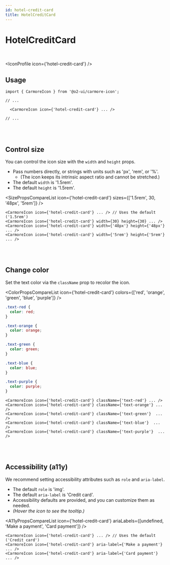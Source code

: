 ```yaml
---
id: hotel-credit-card
title: HotelCreditCard
---
```




# HotelCreditCard

<br />

<IconProfile icon={'hotel-credit-card'} />

## Usage

```tsx
import { CarmoreIcon } from '@o2-ui/carmore-icon';

// ...

  <CarmoreIcon icon={'hotel-credit-card'} ... />

// ...
```

<br />
<br />

## Control size

You can control the icon size with the `width` and `height` props.

- Pass numbers directly, or strings with units such as 'px', 'rem', or '%'.
  - (The icon keeps its intrinsic aspect ratio and cannot be stretched.)
- The default `width` is '1.5rem'.
- The default `height` is '1.5rem'.

<SizePropsCompareList icon={'hotel-credit-card'} sizes={['1.5rem', 30, '48px', '5rem']} />

```tsx
<CarmoreIcon icon={'hotel-credit-card'} ... /> // Uses the default ('1.5rem')
<CarmoreIcon icon={'hotel-credit-card'} width={30} height={30} ... />
<CarmoreIcon icon={'hotel-credit-card'} width={'48px'} height={'48px'} ... />
<CarmoreIcon icon={'hotel-credit-card'} width={'5rem'} height={'5rem'} ... />
```

<br />
<br />

## Change color

Set the text color via the `className` prop to recolor the icon.

<ColorPropsCompareList icon={'hotel-credit-card'} colors={['red', 'orange', 'green', 'blue', 'purple']} />

```css
.text-red {
  color: red;
}

.text-orange {
  color: orange;
}

.text-green {
  color: green;
}

.text-blue {
  color: blue;
}

.text-purple {
  color: purple;
}
```

```tsx
<CarmoreIcon icon={'hotel-credit-card'} className={'text-red'} ... />
<CarmoreIcon icon={'hotel-credit-card'} className={'text-orange'} ... />
<CarmoreIcon icon={'hotel-credit-card'} className={'text-green'}  ... />
<CarmoreIcon icon={'hotel-credit-card'} className={'text-blue'}  ... />
<CarmoreIcon icon={'hotel-credit-card'} className={'text-purple'}  ... />
```

<br />
<br />

## Accessibility (a11y)

We recommend setting accessibility attributes such as `role` and `aria-label`.

- The default `role` is 'img'.
- The default `aria-label` is 'Credit card'.
- Accessibility defaults are provided, and you can customize them as needed.
- _(Hover the icon to see the tooltip.)_

<A11yPropsCompareList icon={'hotel-credit-card'} ariaLabels={[undefined, 'Make a payment', 'Card payment']} />

```tsx
<CarmoreIcon icon={'hotel-credit-card'} ... /> // Uses the default ('Credit card')
<CarmoreIcon icon={'hotel-credit-card'} aria-label={'Make a payment'} ... />
<CarmoreIcon icon={'hotel-credit-card'} aria-label={'Card payment'} ... />
```
